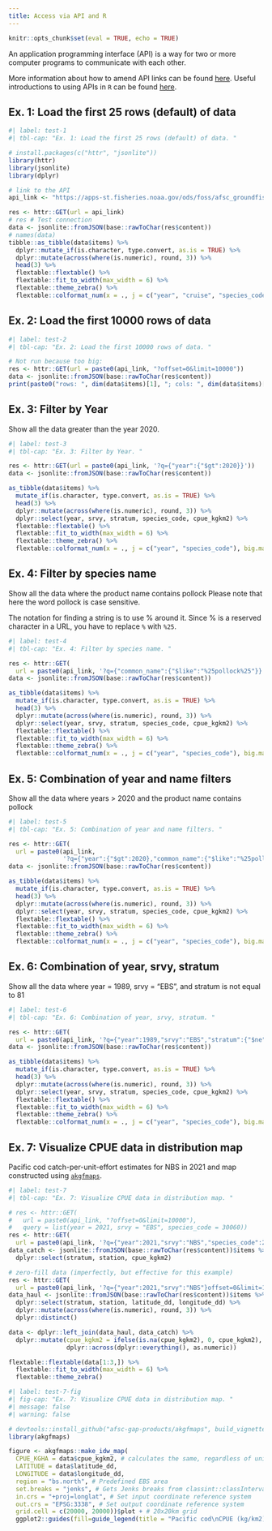 ```yaml
---
title: Access via API and R
---
```


```r
knitr::opts_chunk$set(eval = TRUE, echo = TRUE)
```

An application programming interface (API) is a way for two or more computer programs to communicate with each other.

More information about how to amend API links can be found [here](https://docs.oracle.com/en/database/oracle/oracle-rest-data-services/22.3/books.html#AELIG90103/). Useful introductions to using APIs in `R` can be found [here](https://www.dataquest.io/blog/r-api-tutorial/). 

## Ex. 1: Load the first 25 rows (default) of data

```r
#| label: test-1
#| tbl-cap: "Ex. 1: Load the first 25 rows (default) of data. "

# install.packages(c("httr", "jsonlite"))
library(httr)
library(jsonlite)
library(dplyr)

# link to the API
api_link <- "https://apps-st.fisheries.noaa.gov/ods/foss/afsc_groundfish_survey/"

res <- httr::GET(url = api_link)
# res # Test connection
data <- jsonlite::fromJSON(base::rawToChar(res$content))
# names(data)
tibble::as_tibble(data$items) %>% 
  dplyr::mutate_if(is.character, type.convert, as.is = TRUE) %>%
  dplyr::mutate(across(where(is.numeric), round, 3)) %>%
  head(3) %>%
  flextable::flextable() %>%
  flextable::fit_to_width(max_width = 6) %>% 
  flextable::theme_zebra() %>%
  flextable::colformat_num(x = ., j = c("year", "cruise", "species_code", "tsn", "ak_survey_id"), big.mark = "")
```

## Ex. 2: Load the first 10000 rows of data

```r
#| label: test-2
#| tbl-cap: "Ex. 2: Load the first 10000 rows of data. "

# Not run because too big:
res <- httr::GET(url = paste0(api_link, "?offset=0&limit=10000"))
data <- jsonlite::fromJSON(base::rawToChar(res$content))
print(paste0("rows: ", dim(data$items)[1], "; cols: ", dim(data$items)[2]))
```

## Ex. 3: Filter by Year

Show all the data greater than the year 2020. 

```r
#| label: test-3
#| tbl-cap: "Ex. 3: Filter by Year. "

res <- httr::GET(url = paste0(api_link, '?q={"year":{"$gt":2020}}'))
data <- jsonlite::fromJSON(base::rawToChar(res$content))

as_tibble(data$items) %>% 
  mutate_if(is.character, type.convert, as.is = TRUE) %>%
  head(3) %>%
  dplyr::mutate(across(where(is.numeric), round, 3)) %>%
  dplyr::select(year, srvy, stratum, species_code, cpue_kgkm2) %>%
  flextable::flextable() %>%
  flextable::fit_to_width(max_width = 6) %>% 
  flextable::theme_zebra() %>%
  flextable::colformat_num(x = ., j = c("year", "species_code"), big.mark = "") 
```

## Ex. 4: Filter by species name

Show all the data where the product name contains pollock Please note that here the word pollock is case sensitive.

The notation for finding a string is to use % around it. Since % is a reserved character in a URL, you have to replace `%` with `%25`. 

```r
#| label: test-4
#| tbl-cap: "Ex. 4: Filter by species name. "

res <- httr::GET(
  url = paste0(api_link, '?q={"common_name":{"$like":"%25pollock%25"}}'))
data <- jsonlite::fromJSON(base::rawToChar(res$content))

as_tibble(data$items) %>% 
  mutate_if(is.character, type.convert, as.is = TRUE) %>%
  head(3) %>%
  dplyr::mutate(across(where(is.numeric), round, 3)) %>%
  dplyr::select(year, srvy, stratum, species_code, cpue_kgkm2) %>%
  flextable::flextable() %>%
  flextable::fit_to_width(max_width = 6) %>% 
  flextable::theme_zebra() %>%
  flextable::colformat_num(x = ., j = c("year", "species_code"), big.mark = "") 
```

## Ex. 5: Combination of year and name filters

Show all the data where years > 2020 and the product name contains pollock

```r
#| label: test-5
#| tbl-cap: "Ex. 5: Combination of year and name filters. "

res <- httr::GET(
  url = paste0(api_link, 
               '?q={"year":{"$gt":2020},"common_name":{"$like":"%25pollock%25"}}'))
data <- jsonlite::fromJSON(base::rawToChar(res$content))

as_tibble(data$items) %>% 
  mutate_if(is.character, type.convert, as.is = TRUE) %>%
  head(3) %>%
  dplyr::mutate(across(where(is.numeric), round, 3)) %>%
  dplyr::select(year, srvy, stratum, species_code, cpue_kgkm2) %>%
  flextable::flextable() %>%
  flextable::fit_to_width(max_width = 6) %>% 
  flextable::theme_zebra() %>%
  flextable::colformat_num(x = ., j = c("year", "species_code"), big.mark = "") 
```

## Ex. 6: Combination of year, srvy, stratum

Show all the data where year = 1989, srvy = "EBS", and stratum is not equal to 81

```r
#| label: test-6
#| tbl-cap: "Ex. 6: Combination of year, srvy, stratum. "

res <- httr::GET(
  url = paste0(api_link, '?q={"year":1989,"srvy":"EBS","stratum":{"$ne":"81"}}'))
data <- jsonlite::fromJSON(base::rawToChar(res$content))

as_tibble(data$items) %>% 
  mutate_if(is.character, type.convert, as.is = TRUE) %>%
  head(3) %>%
  dplyr::mutate(across(where(is.numeric), round, 3)) %>%
  dplyr::select(year, srvy, stratum, species_code, cpue_kgkm2) %>%
  flextable::flextable() %>%
  flextable::fit_to_width(max_width = 6) %>% 
  flextable::theme_zebra() %>%
  flextable::colformat_num(x = ., j = c("year", "species_code"), big.mark = "") 
```

## Ex. 7: Visualize CPUE data in distribution map

Pacific cod catch-per-unit-effort estimates for NBS in 2021 and map constructed using [`akgfmaps`](https://github.com/afsc-gap-products/akgfmaps). 

```r
#| label: test-7
#| tbl-cap: "Ex. 7: Visualize CPUE data in distribution map. "

# res <- httr::GET(
#   url = paste0(api_link, "?offset=0&limit=10000"), 
#   query = list(year = 2021, srvy = "EBS", species_code = 30060))
res <- httr::GET(
  url = paste0(api_link, '?q={"year":2021,"srvy":"NBS","species_code":21720}'))
data_catch <- jsonlite::fromJSON(base::rawToChar(res$content))$items %>% 
  dplyr::select(stratum, station, cpue_kgkm2) 

# zero-fill data (imperfectly, but effective for this example)
res <- httr::GET(
  url = paste0(api_link, '?q={"year":2021,"srvy":"NBS"}offset=0&limit=10000'))
data_haul <- jsonlite::fromJSON(base::rawToChar(res$content))$items %>% 
  dplyr::select(stratum, station, latitude_dd, longitude_dd) %>%
  dplyr::mutate(across(where(is.numeric), round, 3)) %>% 
  dplyr::distinct()

data <- dplyr::left_join(data_haul, data_catch) %>% 
  dplyr::mutate(cpue_kgkm2 = ifelse(is.na(cpue_kgkm2), 0, cpue_kgkm2), 
                dplyr::across(dplyr::everything(), as.numeric)) 

flextable::flextable(data[1:3,]) %>% 
  flextable::fit_to_width(max_width = 6) %>% 
  flextable::theme_zebra() 
```

```r
#| label: test-7-fig
#| fig-cap: "Ex. 7: Visualize CPUE data in distribution map. "
#| message: false
#| warning: false

# devtools::install_github("afsc-gap-products/akgfmaps", build_vignettes = TRUE)
library(akgfmaps)

figure <- akgfmaps::make_idw_map(
  CPUE_KGHA = data$cpue_kgkm2, # calculates the same, regardless of units.  
  LATITUDE = data$latitude_dd, 
  LONGITUDE = data$longitude_dd, 
  region = "bs.north", # Predefined EBS area
  set.breaks = "jenks", # Gets Jenks breaks from classint::classIntervals()
  in.crs = "+proj=longlat", # Set input coordinate reference system
  out.crs = "EPSG:3338", # Set output coordinate reference system
  grid.cell = c(20000, 20000))$plot + # 20x20km grid
  ggplot2::guides(fill=guide_legend(title = "Pacific cod\nCPUE (kg/km2)"))
```


